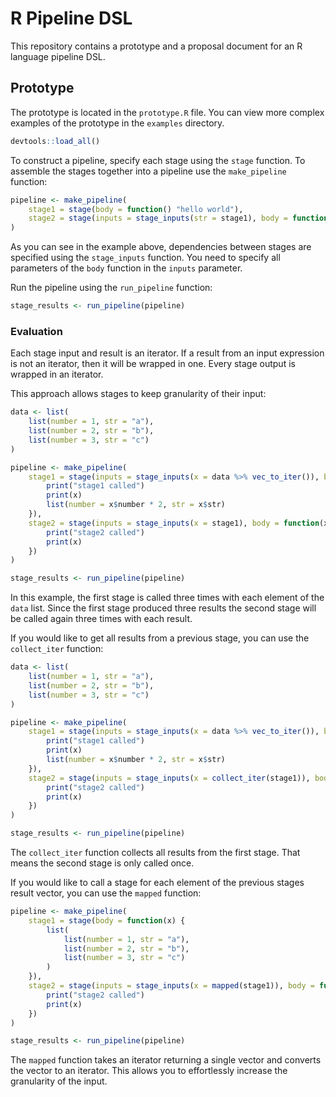 # R Pipeline DSL

This repository contains a prototype and a proposal document for an R language pipeline DSL.

## Prototype

The prototype is located in the `prototype.R` file. You can view more complex examples of the prototype in the `examples` directory.

```R
devtools::load_all()
```

To construct a pipeline, specify each stage using the `stage` function. To assemble the stages together into a pipeline use the `make_pipeline` function:

```R
pipeline <- make_pipeline(
    stage1 = stage(body = function() "hello world"),
    stage2 = stage(inputs = stage_inputs(str = stage1), body = function(str) print(str))
)
```

As you can see in the example above, dependencies between stages are specified using the `stage_inputs` function. You need to specify all parameters of the `body` function in the `inputs` parameter.

Run the pipeline using the `run_pipeline` function:

```R
stage_results <- run_pipeline(pipeline)
```

### Evaluation

Each stage input and result is an iterator. If a result from an input expression is not an iterator, then it will be wrapped in one. Every stage output is wrapped in an iterator.

This approach allows stages to keep granularity of their input:

```R
data <- list(
    list(number = 1, str = "a"),
    list(number = 2, str = "b"),
    list(number = 3, str = "c")
)

pipeline <- make_pipeline(
    stage1 = stage(inputs = stage_inputs(x = data %>% vec_to_iter()), body = function(x) {
        print("stage1 called")
        print(x)
        list(number = x$number * 2, str = x$str)
    }),
    stage2 = stage(inputs = stage_inputs(x = stage1), body = function(x) {
        print("stage2 called")
        print(x)
    })
)

stage_results <- run_pipeline(pipeline)
```

In this example, the first stage is called three times with each element of the `data` list. Since the first stage produced three results the second stage will be called again three times with each result.

If you would like to get all results from a previous stage, you can use the `collect_iter` function:

```R
data <- list(
    list(number = 1, str = "a"),
    list(number = 2, str = "b"),
    list(number = 3, str = "c")
)

pipeline <- make_pipeline(
    stage1 = stage(inputs = stage_inputs(x = data %>% vec_to_iter()), body = function(x) {
        print("stage1 called")
        print(x)
        list(number = x$number * 2, str = x$str)
    }),
    stage2 = stage(inputs = stage_inputs(x = collect_iter(stage1)), body = function(x) {
        print("stage2 called")
        print(x)
    })
)

stage_results <- run_pipeline(pipeline)
```

The `collect_iter` function collects all results from the first stage. That means the second stage is only called once.

If you would like to call a stage for each element of the previous stages result vector, you can use the `mapped` function:

```R
pipeline <- make_pipeline(
    stage1 = stage(body = function(x) {
        list(
            list(number = 1, str = "a"),
            list(number = 2, str = "b"),
            list(number = 3, str = "c")
        )
    }),
    stage2 = stage(inputs = stage_inputs(x = mapped(stage1)), body = function(x) {
        print("stage2 called")
        print(x)
    })
)

stage_results <- run_pipeline(pipeline)
```

The `mapped` function takes an iterator returning a single vector and converts the vector to an iterator. This allows you to effortlessly increase the granularity of the input.